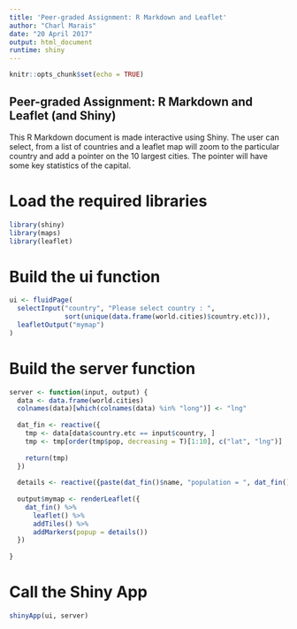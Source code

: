 ```yaml
---
title: 'Peer-graded Assignment: R Markdown and Leaflet'
author: "Charl Marais"
date: "20 April 2017"
output: html_document
runtime: shiny
---
```


```r
knitr::opts_chunk$set(echo = TRUE)
```

## Peer-graded Assignment: R Markdown and Leaflet (and Shiny)

This R Markdown document is made interactive using Shiny. The user can select, from a list of countries and a leaflet map will zoom to the particular country and add a pointer on the 10 largest cities. The pointer will have some key statistics of the capital.

# Load the required libraries
```r
library(shiny)
library(maps)
library(leaflet)
```

# Build the ui function

```r
ui <- fluidPage(
  selectInput("country", "Please select country : ",
              sort(unique(data.frame(world.cities)$country.etc))),
  leafletOutput("mymap")
)
```

# Build the server function

```r
server <- function(input, output) {
  data <- data.frame(world.cities)
  colnames(data)[which(colnames(data) %in% "long")] <- "lng"
  
  dat_fin <- reactive({
    tmp <- data[data$country.etc == input$country, ]
    tmp <- tmp[order(tmp$pop, decreasing = T)[1:10], c("lat", "lng")]
    
    return(tmp)
  })
  
  details <- reactive({paste(dat_fin()$name, "population = ", dat_fin()$pop)})
  
  output$mymap <- renderLeaflet({
    dat_fin() %>%
      leaflet() %>%
      addTiles() %>%
      addMarkers(popup = details())
  })
  
}
```

# Call the Shiny App

```r
shinyApp(ui, server)
```



